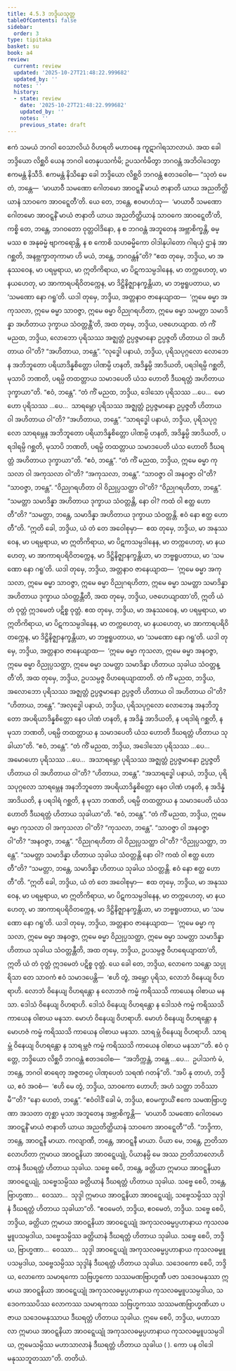 ```yaml
---
title: 4.5.3 ဘဒ္ဒိယသုတ္တ
tableOfContents: false
sidebar:
  order: 3
type: tipitaka
basket: su
book: a4
review:
  current: review
  updated: '2025-10-27T21:48:22.999682'
  updated_by: ''
  notes: ''
  history:
  - state: review
    date: '2025-10-27T21:48:22.999682'
    updated_by: ''
    notes: ''
    previous_state: draft
---
```



<ReviewStatus review={frontmatter.review} showDetails={true} />

<HypothesisAnnotation frontmatter={frontmatter} />

<DynamicBreadcrumb />

<Division number="193" book="a4" e="ch" v="15" p="511">

<Paragraph number="1197" book="a4">
ဧကံ သမယံ ဘဂဝါ ဝေသာလိယံ ဝိဟရတိ မဟာဝနေ ကူဋာဂါရသာလာယံ. အထ ခေါ ဘဒ္ဒိယော လိစ္ဆဝိ ယေန ဘဂဝါ တေနုပသင်္ကမိ; ဥပသင်္ကမိတွာ ဘဂဝန္တံ အဘိဝါဒေတွာ ဧကမန္တံ နိသီဒိ. ဧကမန္တံ နိသိန္နော ခေါ ဘဒ္ဒိယော လိစ္ဆဝိ ဘဂဝန္တံ ဧတဒဝေါစ—
</Paragraph>

<Paragraph number="1198" book="a4">
“သုတံ မေတံ, ဘန္တေ—  ‘မာယာဝီ သမဏော ဂေါတမော အာဝဋ္ဋနိံ မာယံ ဇာနာတိ ယာယ အညတိတ္ထိယာနံ သာဝကေ အာဝဋ္ဋေတီ’တိ. ယေ တေ, ဘန္တေ, ဧဝမာဟံသု—  ‘မာယာဝီ သမဏော ဂေါတမော အာဝဋ္ဋနိံ မာယံ ဇာနာတိ ယာယ အညတိတ္ထိယာနံ သာဝကေ အာဝဋ္ဋေတီ’တိ, ကစ္စိ တေ, ဘန္တေ, ဘဂဝတော ဝုတ္တဝါဒိနော, န စ ဘဂဝန္တံ အဘူတေန အဗ္ဘာစိက္ခန္တိ, ဓမ္မဿ စ အနုဓမ္မံ ဗျာကရောန္တိ, န စ ကောစိ သဟဓမ္မိကော ဝါဒါနုပါတော ဂါရယှံ ဌာနံ အာဂစ္ဆတိ, အနဗ္ဘက္ခာတုကာမာ ဟိ မယံ, ဘန္တေ, ဘဂဝန္တန်”တိ?
</Paragraph>

<Paragraph number="1199" book="a4">
“ဧထ တုမှေ, ဘဒ္ဒိယ, မာ အနုဿဝေန, မာ ပရမ္ပရာယ, မာ ဣတိကိရာယ, မာ ပိဋကသမ္ပဒါနေန, မာ တက္ကဟေတု, မာ နယဟေတု, မာ အာကာရပရိဝိတက္ကေန, မာ ဒိဋ္ဌိနိဇ္ဈာနက္ခန္တိယာ, မာ ဘဗ္ဗရူပတာယ, မာ ‘သမဏော နော ဂရူ’တိ. ယဒါ တုမှေ, ဘဒ္ဒိယ, အတ္တနာဝ ဇာနေယျာထ—  ‘ဣမေ ဓမ္မာ အကုသလာ, ဣမေ ဓမ္မာ သာဝဇ္ဇာ, ဣမေ ဓမ္မာ ဝိညုဂရဟိတာ, ဣမေ ဓမ္မာ သမတ္တာ သမာဒိန္နာ အဟိတာယ ဒုက္ခာယ သံဝတ္တန္တီ’တိ, အထ တုမှေ, ဘဒ္ဒိယ, ပဇဟေယျာထ.
</Paragraph>

<Paragraph number="1200" book="a4">
တံ ကိံ မညထ, ဘဒ္ဒိယ, လောဘော ပုရိသဿ အဇ္ဈတ္တံ ဥပ္ပဇ္ဇမာနော ဥပ္ပဇ္ဇတိ ဟိတာယ ဝါ အဟိတာယ ဝါ”တိ? “အဟိတာယ, ဘန္တေ”. “လုဒ္ဓေါ ပနာယံ, ဘဒ္ဒိယ, ပုရိသပုဂ္ဂလော လောဘေန အဘိဘူတော ပရိယာဒိန္နစိတ္တော ပါဏမ္ပိ ဟနတိ, အဒိန္နမ္ပိ အာဒိယတိ, ပရဒါရမ္ပိ ဂစ္ဆတိ, မုသာပိ ဘဏတိ, ပရမ္ပိ တထတ္တာယ သမာဒပေတိ ယံသ ဟောတိ ဒီဃရတ္တံ အဟိတာယ ဒုက္ခာယာ”တိ. “ဧဝံ, ဘန္တေ”.
</Paragraph>

<Paragraph number="1201" book="a4">
“တံ ကိံ မညထ, ဘဒ္ဒိယ, ဒေါသော ပုရိသဿ …ပေ…  မောဟော ပုရိသဿ …ပေ…  သာရမ္ဘော ပုရိသဿ အဇ္ဈတ္တံ ဥပ္ပဇ္ဇမာနော ဥပ္ပဇ္ဇတိ ဟိတာယ ဝါ အဟိတာယ ဝါ”တိ? “အဟိတာယ, ဘန္တေ”. “သာရဒ္ဓေါ ပနာယံ, ဘဒ္ဒိယ, ပုရိသပုဂ္ဂလော သာရမ္ဘေန အဘိဘူတော ပရိယာဒိန္နစိတ္တော ပါဏမ္ပိ ဟနတိ, အဒိန္နမ္ပိ အာဒိယတိ, ပရဒါရမ္ပိ ဂစ္ဆတိ, မုသာပိ ဘဏတိ, ပရမ္ပိ တထတ္တာယ သမာဒပေတိ ယံသ ဟောတိ ဒီဃရတ္တံ အဟိတာယ ဒုက္ခာယာ”တိ. “ဧဝံ, ဘန္တေ”.
</Paragraph>

<Paragraph number="1202" book="a4">
“တံ ကိံ မညထ, ဘဒ္ဒိယ, ဣမေ ဓမ္မာ ကုသလာ ဝါ အကုသလာ ဝါ”တိ? “အကုသလာ, ဘန္တေ”. “သာဝဇ္ဇာ ဝါ အနဝဇ္ဇာ ဝါ”တိ? “သာဝဇ္ဇာ, ဘန္တေ”. “ဝိညုဂရဟိတာ ဝါ ဝိညုပ္ပသတ္ထာ ဝါ”တိ? “ဝိညုဂရဟိတာ, ဘန္တေ”. “သမတ္တာ သမာဒိန္နာ အဟိတာယ ဒုက္ခာယ သံဝတ္တန္တိ, နော ဝါ? ကထံ ဝါ ဧတ္ထ ဟောတီ”တိ? “သမတ္တာ, ဘန္တေ, သမာဒိန္နာ အဟိတာယ ဒုက္ခာယ သံဝတ္တန္တိ. ဧဝံ နော ဧတ္ထ ဟောတီ”တိ.
</Paragraph>

<Paragraph number="1203" book="a4">
“ဣတိ ခေါ, ဘဒ္ဒိယ, ယံ တံ တေ အဝေါစုမှာ—  ဧထ တုမှေ, ဘဒ္ဒိယ, မာ အနုဿဝေန, မာ ပရမ္ပရာယ, မာ ဣတိကိရာယ, မာ ပိဋကသမ္ပဒါနေန, မာ တက္ကဟေတု, မာ နယဟေတု, မာ အာကာရပရိဝိတက္ကေန, မာ ဒိဋ္ဌိနိဇ္ဈာနက္ခန္တိယာ, မာ ဘဗ္ဗရူပတာယ, မာ ‘သမဏော နော ဂရူ’တိ. ယဒါ တုမှေ, ဘဒ္ဒိယ, အတ္တနာဝ ဇာနေယျာထ—  ‘ဣမေ ဓမ္မာ အကုသလာ, ဣမေ ဓမ္မာ သာဝဇ္ဇာ, ဣမေ ဓမ္မာ ဝိညုဂရဟိတာ, ဣမေ ဓမ္မာ သမတ္တာ သမာဒိန္နာ အဟိတာယ ဒုက္ခာယ သံဝတ္တန္တီတိ, အထ တုမှေ, ဘဒ္ဒိယ, ပဇဟေယျာထာ’တိ, ဣတိ ယံ တံ ဝုတ္တံ ဣဒမေတံ ပဋိစ္စ ဝုတ္တံ.
</Paragraph>

<Paragraph number="1204" book="a4">
ဧထ တုမှေ, ဘဒ္ဒိယ, မာ အနုဿဝေန, မာ ပရမ္ပရာယ, မာ ဣတိကိရာယ, မာ ပိဋကသမ္ပဒါနေန, မာ တက္ကဟေတု, မာ နယဟေတု, မာ အာကာရပရိဝိတက္ကေန, မာ ဒိဋ္ဌိနိဇ္ဈာနက္ခန္တိယာ, မာ ဘဗ္ဗရူပတာယ, မာ ‘သမဏော နော ဂရူ’တိ. ယဒါ တုမှေ, ဘဒ္ဒိယ, အတ္တနာဝ ဇာနေယျာထ—  ‘ဣမေ ဓမ္မာ ကုသလာ, ဣမေ ဓမ္မာ အနဝဇ္ဇာ, ဣမေ ဓမ္မာ ဝိညုပ္ပသတ္ထာ, ဣမေ ဓမ္မာ သမတ္တာ သမာဒိန္နာ ဟိတာယ သုခါယ သံဝတ္တန္တီ’တိ, အထ တုမှေ, ဘဒ္ဒိယ, ဥပသမ္ပဇ္ဇ ဝိဟရေယျာထာတိ.
</Paragraph>

<Paragraph number="1205" book="a4">
တံ ကိံ မညထ, ဘဒ္ဒိယ, အလောဘော ပုရိသဿ အဇ္ဈတ္တံ ဥပ္ပဇ္ဇမာနော ဥပ္ပဇ္ဇတိ ဟိတာယ ဝါ အဟိတာယ ဝါ”တိ? “ဟိတာယ, ဘန္တေ”. “အလုဒ္ဓေါ ပနာယံ, ဘဒ္ဒိယ, ပုရိသပုဂ္ဂလော လောဘေန အနဘိဘူတော အပရိယာဒိန္နစိတ္တော နေဝ ပါဏံ ဟနတိ, န အဒိန္နံ အာဒိယတိ, န ပရဒါရံ ဂစ္ဆတိ, န မုသာ ဘဏတိ, ပရမ္ပိ တထတ္တာယ န သမာဒပေတိ ယံသ ဟောတိ ဒီဃရတ္တံ ဟိတာယ သုခါယာ”တိ. “ဧဝံ, ဘန္တေ”.
</Paragraph>

<Paragraph number="1206" book="a4">
“တံ ကိံ မညထ, ဘဒ္ဒိယ, အဒေါသော ပုရိသဿ …ပေ…  အမောဟော ပုရိသဿ …ပေ…  အသာရမ္ဘော ပုရိသဿ အဇ္ဈတ္တံ ဥပ္ပဇ္ဇမာနော ဥပ္ပဇ္ဇတိ ဟိတာယ ဝါ အဟိတာယ ဝါ”တိ? “ဟိတာယ, ဘန္တေ”. “အသာရဒ္ဓေါ ပနာယံ, ဘဒ္ဒိယ, ပုရိသပုဂ္ဂလော သာရမ္ဘေန အနဘိဘူတော အပရိယာဒိန္နစိတ္တော နေဝ ပါဏံ ဟနတိ, န အဒိန္နံ အာဒိယတိ, န ပရဒါရံ ဂစ္ဆတိ, န မုသာ ဘဏတိ, ပရမ္ပိ တထတ္တာယ န သမာဒပေတိ ယံသ ဟောတိ ဒီဃရတ္တံ ဟိတာယ သုခါယာ”တိ. “ဧဝံ, ဘန္တေ”.
</Paragraph>

<Paragraph number="1207" book="a4">
“တံ ကိံ မညထ, ဘဒ္ဒိယ, ဣမေ ဓမ္မာ ကုသလာ ဝါ အကုသလာ ဝါ”တိ? “ကုသလာ, ဘန္တေ”. “သာဝဇ္ဇာ ဝါ အနဝဇ္ဇာ ဝါ”တိ? “အနဝဇ္ဇာ, ဘန္တေ”. “ဝိညုဂရဟိတာ ဝါ ဝိညုပ္ပသတ္ထာ ဝါ”တိ? “ဝိညုပ္ပသတ္ထာ, ဘန္တေ”. “သမတ္တာ သမာဒိန္နာ ဟိတာယ သုခါယ သံဝတ္တန္တိ နော ဝါ? ကထံ ဝါ ဧတ္ထ ဟောတီ”တိ? “သမတ္တာ, ဘန္တေ, သမာဒိန္နာ ဟိတာယ သုခါယ သံဝတ္တန္တိ. ဧဝံ နော ဧတ္ထ ဟောတီ”တိ.
</Paragraph>

<Paragraph number="1208" book="a4">
“ဣတိ ခေါ, ဘဒ္ဒိယ, ယံ တံ တေ အဝေါစုမှာ—  ဧထ တုမှေ, ဘဒ္ဒိယ, မာ အနုဿဝေန, မာ ပရမ္ပရာယ, မာ ဣတိကိရာယ, မာ ပိဋကသမ္ပဒါနေန, မာ တက္ကဟေတု, မာ နယဟေတု, မာ အာကာရပရိဝိတက္ကေန, မာ ဒိဋ္ဌိနိဇ္ဈာနက္ခန္တိယာ, မာ ဘဗ္ဗရူပတာယ, မာ ‘သမဏော နော ဂရူ’တိ. ယဒါ တုမှေ, ဘဒ္ဒိယ, အတ္တနာဝ ဇာနေယျာထ—  ‘ဣမေ ဓမ္မာ ကုသလာ, ဣမေ ဓမ္မာ အနဝဇ္ဇာ, ဣမေ ဓမ္မာ ဝိညုပ္ပသတ္ထာ, ဣမေ ဓမ္မာ သမတ္တာ သမာဒိန္နာ ဟိတာယ သုခါယ သံဝတ္တန္တီတိ, အထ တုမှေ, ဘဒ္ဒိယ, ဥပသမ္ပဇ္ဇ ဝိဟရေယျာထာ’တိ, ဣတိ ယံ တံ ဝုတ္တံ ဣဒမေတံ ပဋိစ္စ ဝုတ္တံ.
</Paragraph>

<Paragraph number="1209" book="a4">
ယေ ခေါ တေ, ဘဒ္ဒိယ, လောကေ သန္တော သပ္ပုရိသာ တေ သာဝကံ ဧဝံ သမာဒပေန္တိ—  ‘ဧဟိ တွံ, အမ္ဘော ပုရိသ, လောဘံ ဝိနေယျ ဝိဟရာဟိ. လောဘံ ဝိနေယျ ဝိဟရန္တော န လောဘဇံ ကမ္မံ ကရိဿသိ ကာယေန ဝါစာယ မနသာ. ဒေါသံ ဝိနေယျ ဝိဟရာဟိ. ဒေါသံ ဝိနေယျ ဝိဟရန္တော န ဒေါသဇံ ကမ္မံ ကရိဿသိ ကာယေန ဝါစာယ မနသာ. မောဟံ ဝိနေယျ ဝိဟရာဟိ. မောဟံ ဝိနေယျ ဝိဟရန္တော န မောဟဇံ ကမ္မံ ကရိဿသိ ကာယေန ဝါစာယ မနသာ. သာရမ္ဘံ ဝိနေယျ ဝိဟရာဟိ. သာရမ္ဘံ ဝိနေယျ ဝိဟရန္တော န သာရမ္ဘဇံ ကမ္မံ ကရိဿသိ ကာယေန ဝါစာယ မနသာ’”တိ.
</Paragraph>

<Paragraph number="1210" book="a4">
ဧဝံ ဝုတ္တေ, ဘဒ္ဒိယော လိစ္ဆဝိ ဘဂဝန္တံ ဧတဒဝေါစ—  “အဘိက္ကန္တံ, ဘန္တေ …ပေ…  ဥပါသကံ မံ, ဘန္တေ, ဘဂဝါ ဓာရေတု အဇ္ဇတဂ္ဂေ ပါဏုပေတံ သရဏံ ဂတန်”တိ.
</Paragraph>

<Paragraph number="1211" book="a4">
“အပိ နု တာဟံ, ဘဒ္ဒိယ, ဧဝံ အဝစံ—  ‘ဧဟိ မေ တွံ, ဘဒ္ဒိယ, သာဝကော ဟောဟိ; အဟံ သတ္ထာ ဘဝိဿာမီ’”တိ? “နော ဟေတံ, ဘန္တေ”. “ဧဝံဝါဒိံ ခေါ မံ, ဘဒ္ဒိယ, ဧဝမက္ခာယိံ ဧကေ သမဏဗြာဟ္မဏာ အသတာ တုစ္ဆာ မုသာ အဘူတေန အဗ္ဘာစိက္ခန္တိ—  ‘မာယာဝီ သမဏော ဂေါတမော အာဝဋ္ဋနိံ မာယံ ဇာနာတိ ယာယ အညတိတ္ထိယာနံ သာဝကေ အာဝဋ္ဋေတီ’”တိ. “ဘဒ္ဒိကာ, ဘန္တေ, အာဝဋ္ဋနီ မာယာ. ကလျာဏီ, ဘန္တေ, အာဝဋ္ဋနီ မာယာ. ပိယာ မေ, ဘန္တေ, ဉာတိသာလောဟိတာ ဣမာယ အာဝဋ္ဋနိယာ အာဝဋ္ဋေယျုံ, ပိယာနမ္ပိ မေ အဿ ဉာတိသာလောဟိတာနံ ဒီဃရတ္တံ ဟိတာယ သုခါယ. သဗ္ဗေ စေပိ, ဘန္တေ, ခတ္တိယာ ဣမာယ အာဝဋ္ဋနိယာ အာဝဋ္ဋေယျုံ, သဗ္ဗေသမ္ပိဿ ခတ္တိယာနံ ဒီဃရတ္တံ ဟိတာယ သုခါယ. သဗ္ဗေ စေပိ, ဘန္တေ, ဗြာဟ္မဏာ…  ဝေဿာ…  သုဒ္ဒါ ဣမာယ အာဝဋ္ဋနိယာ အာဝဋ္ဋေယျုံ, သဗ္ဗေသမ္ပိဿ သုဒ္ဒါနံ ဒီဃရတ္တံ ဟိတာယ သုခါယာ”တိ.
</Paragraph>

<Paragraph number="1212" book="a4">
“ဧဝမေတံ, ဘဒ္ဒိယ, ဧဝမေတံ, ဘဒ္ဒိယ. သဗ္ဗေ စေပိ, ဘဒ္ဒိယ, ခတ္တိယာ ဣမာယ အာဝဋ္ဋနိယာ အာဝဋ္ဋေယျုံ အကုသလဓမ္မပ္ပဟာနာယ ကုသလဓမ္မူပသမ္ပဒါယ, သဗ္ဗေသမ္ပိဿ ခတ္တိယာနံ ဒီဃရတ္တံ ဟိတာယ သုခါယ. သဗ္ဗေ စေပိ, ဘဒ္ဒိယ, ဗြာဟ္မဏာ…  ဝေဿာ…  သုဒ္ဒါ အာဝဋ္ဋေယျုံ အကုသလဓမ္မပ္ပဟာနာယ ကုသလဓမ္မူပသမ္ပဒါယ, သဗ္ဗေသမ္ပိဿ သုဒ္ဒါနံ ဒီဃရတ္တံ ဟိတာယ သုခါယ. သဒေဝကော စေပိ, ဘဒ္ဒိယ, လောကော သမာရကော သဗြဟ္မကော သဿမဏဗြာဟ္မဏီ ပဇာ သဒေဝမနုဿာ ဣမာယ အာဝဋ္ဋနိယာ အာဝဋ္ဋေယျုံ အကုသလဓမ္မပ္ပဟာနာယ ကုသလဓမ္မူပသမ္ပဒါယ, သဒေဝကဿပိဿ လောကဿ သမာရကဿ သဗြဟ္မကဿ သဿမဏဗြာဟ္မဏိယာ ပဇာယ သဒေဝမနုဿာယ ဒီဃရတ္တံ ဟိတာယ သုခါယ. ဣမေ စေပိ, ဘဒ္ဒိယ, မဟာသာလာ ဣမာယ အာဝဋ္ဋနိယာ အာဝဋ္ဋေယျုံ အကုသလဓမ္မပ္ပဟာနာယ ကုသလဓမ္မူပသမ္ပဒါယ, ဣမေသမ္ပိဿ မဟာသာလာနံ ဒီဃရတ္တံ ဟိတာယ သုခါယ ( ). ကော ပန ဝါဒေါ မနုဿဘူတဿာ”တိ.

</Paragraph>
</Division>

<Paragraph number="1213" type="center" book="a4">
တတိယံ.
</Paragraph>
